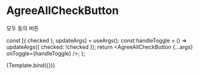 
<Meta title="Using-Term/모두 동의 버튼" component={AgreeAllCheckButton} />

# AgreeAllCheckButton

모두 동의 버튼

  const [{ checked }, updateArgs] = useArgs();
  const handleToggle = () => updateArgs({ checked: !checked });
  return <AgreeAllCheckButton {...args} onToggle={handleToggle} />;
};

<Canvas>
  <Story name="Default" args={{ checked: false }}>
    {Template.bind({})}
  </Story>
</Canvas>

<ArgsTable />
